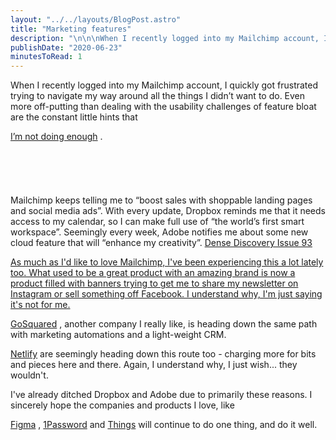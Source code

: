 ```yaml
---
layout: "../../layouts/BlogPost.astro"
title: "Marketing features"
description: "\n\n\nWhen I recently logged into my Mailchimp account, I quickly got frustrated trying to navigate my way around all the things I didn’t want to do. Even more off-putting than dealing with the usability challenges of feature bloat are the constant little hints that I’m not doing enough.\n\n\n\n\n\nMailchimp keeps telling me to “boost sales with shoppable landing pages and social media ads”. With every update, Dropbox reminds me that it needs access to my calendar, so I can make full use of “the world’s "
publishDate: "2020-06-23"
minutesToRead: 1
---
```


<div class="blockquote">
</div>
<div>
<p>When I recently logged into my Mailchimp account, I quickly got frustrated trying to navigate my way around all the things I didn’t want to do. Even more off-putting than dealing with the usability challenges of feature bloat are the constant little hints that </p>
<a href="https://twitter.com/KaiBrach/status/1263225673251868672?ref="antonsten".com">I’m not doing enough</a>
 . 
<br>
</br>
<br>
<br>
</br>
<br> Mailchimp keeps telling me to “boost sales with shoppable landing pages and social media ads”. With every update, Dropbox reminds me that it needs access to my calendar, so I can make full use of “the world’s first smart workspace”. Seemingly every week, Adobe notifies me about some new cloud feature that will “enhance my creativity”. 
<strong>
</strong>
<a href="https://www.densediscovery.com/issues/93?ref="antonsten".com">Dense Discovery Issue 93 </div>
<p>As much as I'd like to love Mailchimp, I've been experiencing this a lot lately too. What used to be a great product with an amazing brand is now a product filled with banners trying to get me to share my newsletter on Instagram or sell something off Facebook. I understand why, I'm just saying it's not for me.</p>
<a href="https://www.gosquared.com/?ref="antonsten".com">GoSquared</a>
 , another company I really like, is heading down the same path with marketing automations and a light-weight CRM.</p>
<a href="https://www.netlify.com/?ref="antonsten".com">Netlify</a>
 are seemingly heading down this route too - charging more for bits and pieces here and there. Again, I understand why, I just wish... they wouldn't.</p>
<p>I've already ditched Dropbox and Adobe due to primarily these reasons. I sincerely hope the companies and products I love, like </p>
<a href="https://www.figma.com/?ref="antonsten".com">Figma</a>
 , 
<a href="https://1password.com/?ref="antonsten".com">1Password</a>
 and 
<a href="https://culturedcode.com/things/?ref="antonsten".com">Things</a>
 will continue to do one thing, and do it well.</p>
